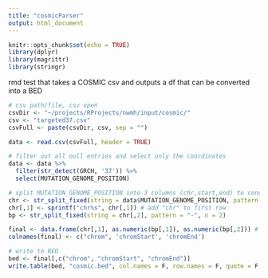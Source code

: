 ```yaml
---
title: "cosmicParser"
output: html_document
---
```


```r
knitr::opts_chunk$set(echo = TRUE)
library(dplyr)
library(magrittr)
library(stringr)
```

rmd test that takes a COSMIC csv and outputs a df that can be converted into a BED

```r
# csv path/file, csv open
csvDir <- "~/projects/RProjects/nwmh/input/cosmic/"
csv <- "targeted37.csv"
csvFull <- paste(csvDir, csv, sep = "")

data <- read.csv(csvFull, header = TRUE)
```

```r
# filter out all null entries and select only the coordinates
data <- data %>%
  filter(str_detect(GRCH, '37')) %>%
  select(MUTATION_GENOME_POSITION)

# split MUTATION_GENOME_POSITION into 3 columns (chr,start,end) to convert to BED
chr <- str_split_fixed(string = data$MUTATION_GENOME_POSITION, pattern = ":", n = 2)
chr[,1] <- sprintf("chr%s", chr[,1]) # add "chr" to first row
bp <- str_split_fixed(string = chr[,2], pattern = "-", n = 2)

final <- data.frame(chr[,1], as.numeric(bp[,1]), as.numeric(bp[,2])) # final df/output
colnames(final) <- c("chrom", 'chromStart', 'chromEnd')
```

```r
# write to BED
bed <- final[,c("chrom", "chromStart", "chromEnd")]
write.table(bed, "cosmic.bed", col.names = F, row.names = F, quote = F, sep = "\t")
```


